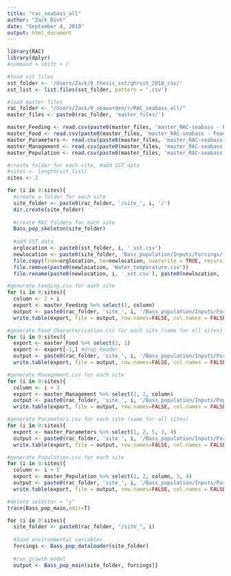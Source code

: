 ```yaml
---
title: "rac_seabass_all"
author: "Zack Dinh"
date: "September 4, 2019"
output: html_document
---
```


```r
library(RAC)
library(dplyr)
#command + shift + c

#load sst files
sst_folder <- '/Users/Zack/0_thesis_sst/ghrsst_2018_csv/'
sst_list <- list.files(sst_folder, pattern = '.csv')

#load master files
rac_folder <- "/Users/Zack/0_seawarden/r/RAC_seabass_all/"
master_files <- paste0(rac_folder, 'master_files/')

master_Feeding <- read.csv(paste0(master_files, 'master_RAC-seabass - Feeding.csv'), header=TRUE, sep=",")
master_Food <- read.csv(paste0(master_files, 'master_RAC-seabass - Food_Characterization.csv'), header=FALSE, sep=",")
master_Parameters <- read.csv(paste0(master_files, 'master_RAC-seabass - Parameters.csv'), header=FALSE, sep=",")
master_Management <- read.csv(paste0(master_files, 'master_RAC-seabass - Management.csv'), header=FALSE, sep=",")
master_Population <- read.csv(paste0(master_files, 'master_RAC-seabass - Population.csv'), header=FALSE, sep=",")
```

```r
#create folder for each site, #add SST data
#sites <- length(sst_list)
sites <- 2

for (i in 0:sites){
  #create a folder for each site
  site_folder <- paste0(rac_folder, '/site_', i, '/')  
  dir.create(site_folder) 
  
  #create RAC folders for each site
  Bass_pop_skeleton(site_folder) 
  
  #add SST data
  orglocation <- paste0(sst_folder, i, '_sst.csv')
  newlocation <- paste0(site_folder, 'Bass_population/Inputs/Forcings/')
  file.copy(from=orglocation, to=newlocation, overwrite = TRUE, recursive = FALSE, copy.mode = TRUE)
  file.remove(paste0(newlocation, 'Water_temperature.csv'))
  file.rename(paste0(newlocation, i, '_sst.csv'), paste0(newlocation, 'Water_temperature.csv'))}
```

```r
#generate Feeding.csv for each site
for (i in 0:sites){
  column <- 2 + i
  export <- master_Feeding %>% select(1, column)
  output <- paste0(rac_folder, 'site_', i, '/Bass_population/Inputs/Forcings/Feeding.csv')
  write.table(export, file = output, row.names=FALSE, col.names = FALSE, sep=",")}

#generate Food_Characterization.csv for each site (same for all sites)
for (i in 0:sites){
  export <- master_Food %>% select(2, 1)
  export <- export[-1,] #drop header
  output <- paste0(rac_folder, 'site_', i, '/Bass_population/Inputs/Forcings/Food_Characterization.csv')
  write.table(export, file = output, row.names=FALSE, col.names = FALSE, sep=",")}

#generate Management.csv for each site
for (i in 0:sites){
  column <- i + 3
  export <- master_Management %>% select(1, 2, column)
  output <- paste0(rac_folder, 'site_', i, '/Bass_population/Inputs/Population_management/Management.csv')
  write.table(export, file = output, row.names=FALSE, col.names = FALSE, sep=",")}

#generate Parameters.csv for each site (same for all sites)
for (i in 0:sites){
  export <- master_Parameters %>% select(1, 2, 5, 3, 4)
  output <- paste0(rac_folder, 'site_', i, '/Bass_population/Inputs/Parameters/Parameters.csv')
  write.table(export, file = output, row.names=FALSE, col.names = FALSE, sep=",")}

#generate Population.csv for each site
for (i in 0:sites){
  column <- i + 5
  export <- master_Population %>% select(1, 2, column, 3, 4)
  output <- paste0(rac_folder, 'site_', i, '/Bass_population/Inputs/Parameters/Population.csv')
  write.table(export, file = output, row.names=FALSE, col.names = FALSE, sep=",")}
```

```r
#delete selector = "y"
trace(Bass_pop_main,edit=T)

for (i in 0:sites){
  site_folder <- paste0(rac_folder, "/site_", i)
  
  #load environmental variables
  forcings <- Bass_pop_dataloader(site_folder) 
 
  #run growth model
  output <- Bass_pop_main(site_folder, forcings)}
```
